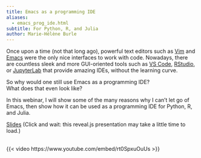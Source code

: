 ```yaml
---
title: Emacs as a programming IDE
aliases:
  - emacs_prog_ide.html
subtitle: For Python, R, and Julia
author: Marie-Hélène Burle
---
```


:::{.def}

Once upon a time (not that long ago), powerful text editors such as [Vim](https://www.vim.org/) and [Emacs](https://www.gnu.org/software/emacs/) were the only nice interfaces to work with code. Nowadays, there are countless sleek and more GUI-oriented tools such as [VS Code](https://code.visualstudio.com/), [RStudio](https://posit.co/download/rstudio-desktop/), or [JupyterLab](https://jupyter.org/) that provide amazing IDEs, without the learning curve.

So why would one still use Emacs as a programming IDE?\
What does that even look like?

In this webinar, I will show some of the many reasons why I can't let go of Emacs, then show how it can be used as a programming IDE for Python, R, and Julia.

:::

[Slides](wb_emacs_ide_slides.qmd){.btn .btn-outline-primary} [(Click and wait: this reveal.js presentation may take a little time to load.)]{.inlinenote}
<br><br>

{{< video https://www.youtube.com/embed/rt0SpxuOuUs >}}
